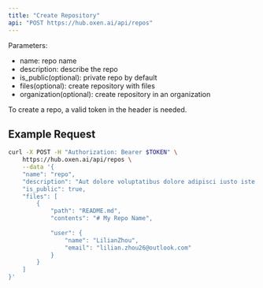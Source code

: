 ```yaml
---
title: "Create Repository"
api: "POST https://hub.oxen.ai/api/repos"
---
```


Parameters:
- name: repo name
- description: describe the repo
- is_public(optional): private repo by default 
- files(optional): create repository with files 
- organization(optional): create repository in an organization

To create a repo, a valid token in the header is needed.
## Example Request

```bash
curl -X POST -H "Authorization: Bearer $TOKEN" \
    https://hub.oxen.ai/api/repos \
    --data '{
    "name": "repo",
    "description": "Aut dolore voluptatibus dolore adipisci iusto iste non quis. Voluptas ut eos sit error. Illo tempore error ipsam occaecati eos quia incidunt. Dicta labore quaerat amet autem sequi voluptas amet voluptate aut. Voluptatem et sunt vel quo amet quos cupiditate modi quasi.",
    "is_public": true,
    "files": [
        {
            "path": "README.md",
            "contents": "# My Repo Name",
            
            "user": {
                "name": "LilianZhou",
                "email": "lilian.zhou26@outlook.com"
            }
        }
    ]
}'
```